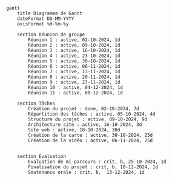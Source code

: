 ```mermaid
    gantt
        title Diagramme de Gantt
        dateFormat DD-MM-YYYY
        axisFormat %d-%m-%y

        section Réunion de groupe
            Réunion 1 : active, 02-10-2024, 1d
            Réunion 2 : active, 09-10-2024, 1d
            Réunion 3 : active, 16-10-2024, 1d
            Réunion 4 : active, 23-10-2024, 1d
            Réunion 5 : active, 30-10-2024, 1d
            Réunion 6 : active, 06-11-2024, 1d
            Réunion 7 : active, 13-11-2024, 1d
            Réunion 8 : active, 20-11-2024, 1d
            Réunion 9 : active, 27-11-2024, 1d
            Réunion 10 : active, 04-12-2024, 1d
            Réunion 11 : active, 08-12-2024, 1d

        section Tâches 
            Création du projet : done, 02-10-2024, 7d
            Répartition des tâches : active, 05-10-2024, 4d
            Structure du projet : active, 09-10-2024, 9d
            Architecture site : active, 16-10-2024, 3d
            Site web : active, 18-10-2024, 30d
            Création de la carte : active, 30-10-2024, 25d
            Création de la vidéo : active, 06-11-2024, 25d
            

        section Evaluation 
            Evaluation de mi-parcours : crit, b, 25-10-2024, 1d
            Finalisation du projet : crit, b, 10-12-2024, 1d
            Soutenance orale : crit, b,  13-12-2024, 1d


```

